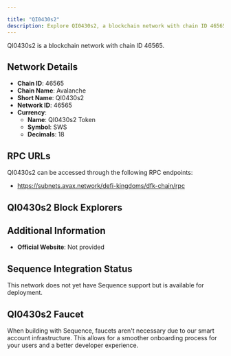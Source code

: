 ```yaml
---

title: "QI0430s2"
description: Explore QI0430s2, a blockchain network with chain ID 46565. Learn about its native currency, QI0430s2 Token, and how to interact with the network.
---
```




QI0430s2 is a blockchain network with chain ID 46565.

## Network Details

- **Chain ID**: 46565
- **Chain Name**: Avalanche
- **Short Name**: QI0430s2
- **Network ID**: 46565
- **Currency**: 
  - **Name**: QI0430s2 Token
  - **Symbol**: SWS
  - **Decimals**: 18

## RPC URLs

QI0430s2 can be accessed through the following RPC endpoints:

- https://subnets.avax.network/defi-kingdoms/dfk-chain/rpc

## QI0430s2 Block Explorers



## Additional Information

- **Official Website**: Not provided

## Sequence Integration Status

This network does not yet have Sequence support but is available for deployment.

## QI0430s2 Faucet

When building with Sequence, faucets aren't necessary due to our smart account infrastructure. This allows for a smoother onboarding process for your users and a better developer experience.
